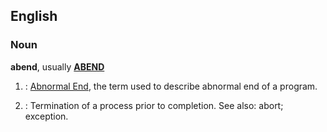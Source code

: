 ==English==
===Noun===
'''abend''', usually '''[[ABEND]]'''
# {{cattag|Computing}}: [[Abnormal End]], the term used to describe abnormal end of a program.
# {{cattag|IEEE}}: Termination of a process prior to completion. See also: abort; exception.